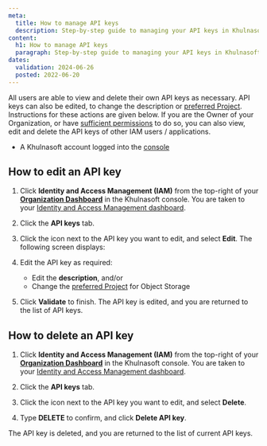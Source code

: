 ```yaml
---
meta:
  title: How to manage API keys
  description: Step-by-step guide to managing your API keys in Khulnasoft IAM.
content:
  h1: How to manage API keys
  paragraph: Step-by-step guide to managing your API keys in Khulnasoft IAM.
dates:
  validation: 2024-06-26
  posted: 2022-06-20
---
```


All users are able to view and delete their own API keys as necessary. API keys can also be edited, to change the description or [preferred Project](/identity-and-access-management/iam/api-cli/using-api-key-object-storage/). Instructions for these actions are given below. If you are the Owner of your Organization, or have [sufficient permissions](/identity-and-access-management/iam/reference-content/permission-sets/) to do so, you can also view, edit and delete the API keys of other IAM users / applications.

<Macro id="requirements" />

- A Khulnasoft account logged into the [console](https://console.khulnasoft.com)

## How to edit an API key

1. Click **Identity and Access Management (IAM)** from the top-right of your [**Organization Dashboard**](https://console.khulnasoft.com/organization) in the Khulnasoft console. You are taken to your [Identity and Access Management dashboard](https://console.khulnasoft.com/iam/users).
    <Lightbox src="khulnasoft-iam-users-dashboard.webp" alt="" />

2. Click the **API keys** tab.
3. Click the <Icon name="more" /> icon next to the API key you want to edit, and select **Edit**. The following screen displays:
    <Lightbox src="khulnasoft-edit-api-key.webp" alt="" />

4. Edit the API key as required:
    - Edit the **description**, and/or
    - Change the [preferred Project](/identity-and-access-management/iam/concepts/#preferred-project) for Object Storage
5. Click **Validate** to finish. The API key is edited, and you are returned to the list of API keys.

## How to delete an API key

1. Click **Identity and Access Management (IAM)** from the top-right of your [**Organization Dashboard**](https://console.khulnasoft.com/organization) in the Khulnasoft console. You are taken to your [Identity and Access Management dashboard](https://console.khulnasoft.com/iam/users).
    <Lightbox src="khulnasoft-iam-users-dashboard.webp" alt="" />

2. Click the **API keys** tab.
3. Click the <Icon name="more" /> icon next to the API key you want to edit, and select **Delete**.
4. Type **DELETE** to confirm, and click **Delete API key**.

The API key is deleted, and you are returned to the list of current API keys.


